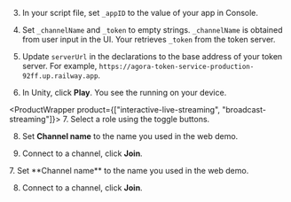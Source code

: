 <PlatformWrapper platform="unity">

3. In your script file, set `_appID` to the value of your app in <Vg k="COMPANY" /> Console.

4. Set `_channelName` and `_token` to empty strings. `_channelName` is obtained from user input in the UI. Your <Vpl k="CLIENT" /> retrieves `_token` from the token server.

5. Update `serverUrl` in the declarations to the base address of your token server. For example, `https://agora-token-service-production-92ff.up.railway.app`.

6. In Unity, click **Play**. You see the <Vpl k="CLIENT" /> running on your device.

<ProductWrapper product={["interactive-live-streaming", "broadcast-streaming"]}>
7. Select a role using the toggle buttons.

8. Set **Channel name** to the name you used in the <Link to="{{Global.DEMO_BASIC_VIDEO_CALL_URL}}"><Vg k="COMPANY" /> web demo</Link>.

9. Connect to a channel, click **Join**.
</ProductWrapper>
<ProductWrapper product="video-calling">
7. Set **Channel name** to the name you used in the <Link to="{{Global.DEMO_BASIC_VIDEO_CALL_URL}}"><Vg k="COMPANY" /> web demo</Link>.

8. Connect to a channel, click **Join**.

</ProductWrapper>

</PlatformWrapper>